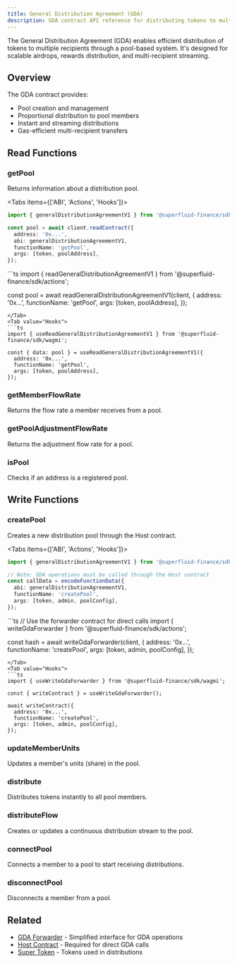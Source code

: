 ```yaml
---
title: General Distribution Agreement (GDA)
description: GDA contract API reference for distributing tokens to multiple recipients
---
```



The General Distribution Agreement (GDA) enables efficient distribution of tokens to multiple recipients through a pool-based system. It's designed for scalable airdrops, rewards distribution, and multi-recipient streaming.

## Overview

The GDA contract provides:
- Pool creation and management
- Proportional distribution to pool members
- Instant and streaming distributions
- Gas-efficient multi-recipient transfers

## Read Functions

### getPool

Returns information about a distribution pool.

<Tabs items={['ABI', 'Actions', 'Hooks']}>
<Tab value="ABI">
```ts
import { generalDistributionAgreementV1 } from '@superfluid-finance/sdk/abi';

const pool = await client.readContract({
  address: '0x...',
  abi: generalDistributionAgreementV1,
  functionName: 'getPool',
  args: [token, poolAddress],
});
```
</Tab>
<Tab value="Actions">
```ts
import { readGeneralDistributionAgreementV1 } from '@superfluid-finance/sdk/actions';

const pool = await readGeneralDistributionAgreementV1(client, {
  address: '0x...',
  functionName: 'getPool',
  args: [token, poolAddress],
});
```
</Tab>
<Tab value="Hooks">
```ts
import { useReadGeneralDistributionAgreementV1 } from '@superfluid-finance/sdk/wagmi';

const { data: pool } = useReadGeneralDistributionAgreementV1({
  address: '0x...',
  functionName: 'getPool',
  args: [token, poolAddress],
});
```
</Tab>
</Tabs>

### getMemberFlowRate

Returns the flow rate a member receives from a pool.

### getPoolAdjustmentFlowRate

Returns the adjustment flow rate for a pool.

### isPool

Checks if an address is a registered pool.

## Write Functions

### createPool

Creates a new distribution pool through the Host contract.

<Tabs items={['ABI', 'Actions', 'Hooks']}>
<Tab value="ABI">
```ts
import { generalDistributionAgreementV1 } from '@superfluid-finance/sdk/abi';

// Note: GDA operations must be called through the Host contract
const callData = encodeFunctionData({
  abi: generalDistributionAgreementV1,
  functionName: 'createPool',
  args: [token, admin, poolConfig],
});
```
</Tab>
<Tab value="Actions">
```ts
// Use the forwarder contract for direct calls
import { writeGdaForwarder } from '@superfluid-finance/sdk/actions';

const hash = await writeGdaForwarder(client, {
  address: '0x...',
  functionName: 'createPool',
  args: [token, admin, poolConfig],
});
```
</Tab>
<Tab value="Hooks">
```ts
import { useWriteGdaForwarder } from '@superfluid-finance/sdk/wagmi';

const { writeContract } = useWriteGdaForwarder();

await writeContract({
  address: '0x...',
  functionName: 'createPool',
  args: [token, admin, poolConfig],
});
```
</Tab>
</Tabs>

### updateMemberUnits

Updates a member's units (share) in the pool.

### distribute

Distributes tokens instantly to all pool members.

### distributeFlow

Creates or updates a continuous distribution stream to the pool.

### connectPool

Connects a member to a pool to start receiving distributions.

### disconnectPool

Disconnects a member from a pool.

## Related

- [GDA Forwarder](/docs/api/essential/gda-forwarder) - Simplified interface for GDA operations
- [Host Contract](/docs/api/advanced/host) - Required for direct GDA calls
- [Super Token](/docs/api/essential/super-token) - Tokens used in distributions